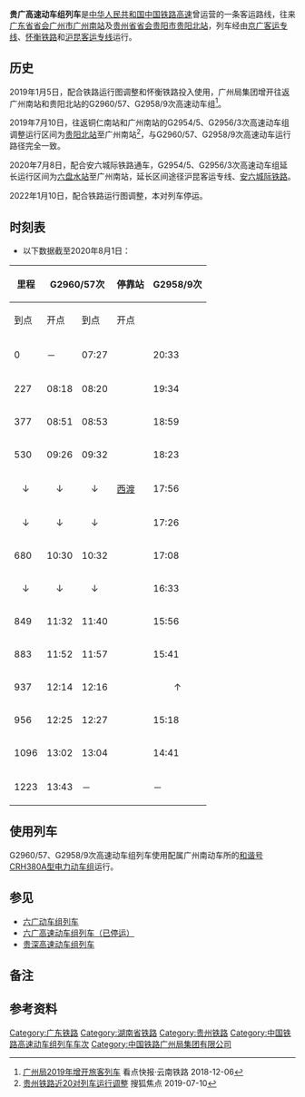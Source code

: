 {{Infobox CHNTrain
| 国铁列车 = 贵广高速动车组列车
| name_bgcolor = #0033C9
| Photo = 
| Photoname = 
| 开行 = 2019年1月5日
| 停运 = 2022年1月10日
| 铁路局 = [[广州局集团|广州局集团]]
| 客运段 = 广九客运段
| 等级 = [[高速动车组列车|高速动车组列车]]
| 曾用车次 = 
| 目前车次 = G2960/57、G2958/9
| 运行区间 = [[广州南站|广州南站]] ↔ [[贵阳北站|贵阳北站]]
| 途径线路 = [[京广客运专线|京广客运专线]]、[[怀衡铁路|怀衡铁路]]、[[沪昆客运专线|沪昆客运专线]]
| 发车时间 = 广州南：07:27（G2960/57）<br />贵阳北：13:43（G2958/9）
| 终到时间 = 广州南：14:03（G2958/9）<br />贵阳北：20:33（G2960/57）
| 全程时间 = 6小时16分-6小时30分
| 停靠 = [[韶关站|韶关站]]、[[郴州西站|郴州西站]]、[[衡阳东站|衡阳东站]]<br />[[邵阳站|邵阳站]]、[[怀化南站|怀化南站]]、[[芷江站|芷江站]]、<br />[[铜仁南站|铜仁南站]]、[[凯里南站|凯里南站]]
| 车体 = [[和谐号CRH380A型电力动车组|CRH380A]]
}}
 
'''贵广高速动车组列车'''是[[中华人民共和国|中华人民共和国]][[中国铁路高速|中国铁路高速]]曾运营的一条客运路线，往来[[广东省|广东省]][[省会|省会]][[广州市|广州市]][[广州南站|广州南站]]及[[贵州省|贵州省]][[省会|省会]][[贵阳市|贵阳市]][[贵阳北站|贵阳北站]]，列车经由[[京广客运专线|京广客运专线]]、[[怀衡铁路|怀衡铁路]]和[[沪昆客运专线|沪昆客运专线]]运行。

==历史==
2019年1月5日，配合铁路运行图调整和怀衡铁路投入使用，广州局集团增开往返广州南站和贵阳北站的G2960/57、G2958/9次高速动车组<ref>[https://kuaibao.qq.com/s/20181206F0NUZG00?refer=spider 广州局2019年增开旅客列车] 看点快报·云南铁路 2018-12-06</ref>。
 
2019年7月10日，往返铜仁南站和广州南站的G2954/5、G2956/3次高速动车组调整运行区间为[[贵阳北站|贵阳北站]]至广州南站<ref>[https://gy.focus.cn/zixun/a9b0e5f444d706eb.html 贵州铁路近20对列车运行调整] 搜狐焦点 2019-07-10</ref>，与G2960/57、G2958/9次高速动车运行路径完全一致。

2020年7月8日，配合安六城际铁路通车，G2954/5、G2956/3次高速动车组延长运行区间为[[六盘水站|六盘水站]]至广州南站，延长区间途径沪昆客运专线、[[安六城际铁路|安六城际铁路]]。

2022年1月10日，配合铁路运行图调整，本对列车停运。
 
==时刻表==
*以下数据截至2020年8月1日：
{| class="wikitable mw-collapsible mw-collapsed"
! rowspan="2"|里程
! colspan="2"|G2960/57次
! rowspan="2"|停靠站
! colspan="2"|G2958/9次
! rowspan="2"|里程
|-
!到点!!开点!!到点!!开点
|-
|0||－||07:27||{{站|广州南}}||20:33||－||1223
|-
|227||08:18||08:20||{{站|韶关}}||19:34||19:37||996
|-
|377||08:51||08:53||{{站|郴州西}}||18:59||19:02||846
|-
|530||09:26||09:32||{{站|衡阳东}}||18:23||18:27||693
|-
|<center>↓</center>||<center>↓</center>||<center>↓</center>||[[西渡站_(湖南省)|西渡]]||17:56||17:58||649
|-
|<center>↓</center>||<center>↓</center>||<center>↓</center>||{{站|邵东}}||17:26||17:28||573
|-
|680||10:30||10:32||{{站|邵阳}}||17:08||17:11||543
|-
|<center>↓</center>||<center>↓</center>||<center>↓</center>||{{站|洞口}}||16:33||16:35||455
|-
|849||11:32||11:40||{{站|怀化南}}||15:56||16:01||374
|-
|883||11:52||11:57||{{站|芷江}}||15:41||15:43||340
|-
|937||12:14||12:16||{{站|新晃西}}||<center>↑</center>||<center>↑</center>||<center>↑</center>
|-
|956||12:25||12:27||{{站|铜仁南}}||15:18||15:20||267
|-
|1096||13:02||13:04||{{站|凯里南}}||14:41||14:43||127
|-
|1223||13:43||－||{{站|贵阳北}}||－||14:03||0
|}

==使用列车==
G2960/57、G2958/9次高速动车组列车使用配属广州南动车所的[[和谐号CRH380A型电力动车组|和谐号CRH380A型电力动车组]]运行。

==参见==
*[[六广动车组列车|六广动车组列车]]
*[[六广高速动车组列车|六广高速动车组列车（已停运）]]
*[[贵深高速动车组列车|贵深高速动车组列车]]

==备注==
{{NoteFoot}}

==参考资料==
{{Reflist}}

[[Category:广东铁路|Category:广东铁路]]
[[Category:湖南省铁路|Category:湖南省铁路]]
[[Category:贵州铁路|Category:贵州铁路]]
[[Category:中国铁路高速动车组列车车次|Category:中国铁路高速动车组列车车次]]
[[Category:中国铁路广州局集团有限公司|Category:中国铁路广州局集团有限公司]]